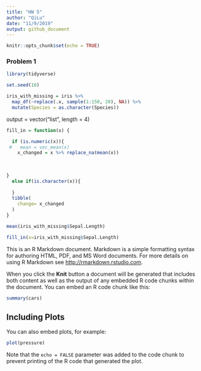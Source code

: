```yaml
---
title: "HW 5"
author: "QiLu"
date: "11/9/2019"
output: github_document
---
```


```r
knitr::opts_chunk$set(echo = TRUE)
```
### Problem 1

```r
library(tidyverse)

set.seed(10)

iris_with_missing = iris %>% 
  map_df(~replace(.x, sample(1:150, 20), NA)) %>%
  mutate(Species = as.character(Species))

```

output = vector("list", length = 4)


```r
fill_in = function(x) {

  if (is.numeric(x)){
 #   mean = vec_mean(x)
    x_changed = x %>% replace_na(mean(x))
    
      
    
}
  else if(is.character(x)){
    
  }
  tibble(
    change= x_changed
  )
}
```


```r
mean(iris_with_missing$Sepal.Length)
```

```r
fill_in(x=iris_with_missing$Sepal.Length)
```




This is an R Markdown document. Markdown is a simple formatting syntax for authoring HTML, PDF, and MS Word documents. For more details on using R Markdown see <http://rmarkdown.rstudio.com>.

When you click the **Knit** button a document will be generated that includes both content as well as the output of any embedded R code chunks within the document. You can embed an R code chunk like this:

```r
summary(cars)
```

## Including Plots

You can also embed plots, for example:

```r
plot(pressure)
```

Note that the `echo = FALSE` parameter was added to the code chunk to prevent printing of the R code that generated the plot.
